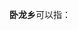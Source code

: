 '''卧龙乡'''可以指：
{{PRC admin/disambig|41/14/81/207/000|42/09/02/201/000|62/08/25/205/000}}
{{disambig|cat=三字中国乡名消歧义}}
